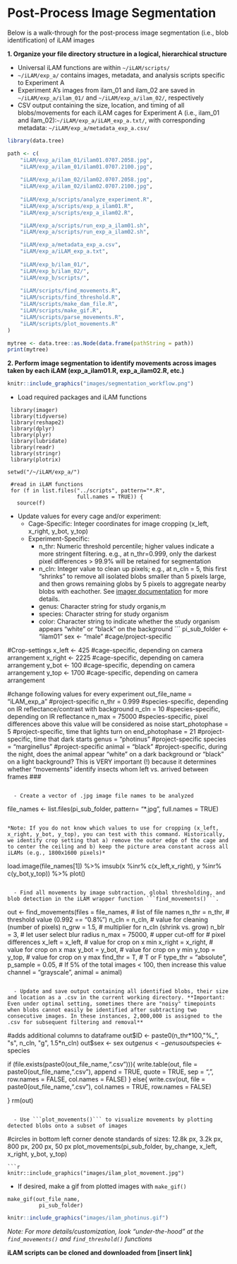 # Post-Process Image Segmentation

Below is a walk-through for the post-process image segmentation (i.e., blob identification) of iLAM images 

**1. Organize your file directory structure in a logical, hierarchical structure**

  - Universal iLAM functions are within ```~/iLAM/scripts/```
  - ```~/iLAM/exp_a/``` contains images, metadata, and analysis scripts specific to Experiment A
  - Experiment A's images from ilam_01 and ilam_02 are saved in ```~/iLAM/exp_a/ilam_01/``` and ```~/iLAM/exp_a/ilam_02/```, respectively
  - CSV output containing the size, location, and timing of all blobs/movements for each iLAM cages for Experiment A (i.e., ilam_01 and ilam_02):```~/iLAM/exp_a/iLAM_exp_a.txt/```, with corresponding metadata: ```~/iLAM/exp_a/metadata_exp_a.csv/```

```r

library(data.tree)

path <- c(
    "iLAM/exp_a/ilam_01/ilam01.0707.2058.jpg",
    "iLAM/exp_a/ilam_01/ilam01.0707.2100.jpg",
    
    "iLAM/exp_a/ilam_02/ilam02.0707.2058.jpg",
    "iLAM/exp_a/ilam_02/ilam02.0707.2100.jpg",
    
    "iLAM/exp_a/scripts/analyze_experiment.R",
    "iLAM/exp_a/scripts/exp_a_ilam01.R",
    "iLAM/exp_a/scripts/exp_a_ilam02.R",

    "iLAM/exp_a/scripts/run_exp_a_ilam01.sh",
    "iLAM/exp_a/scripts/run_exp_a_ilam02.sh",

    "iLAM/exp_a/metadata_exp_a.csv",
    "iLAM/exp_a/iLAM_exp_a.txt",
    
    "iLAM/exp_b/ilam_01/",
    "iLAM/exp_b/ilam_02/",
    "iLAM/exp_b/scripts/",
    
    "iLAM/scripts/find_movements.R",
    "iLAM/scripts/find_threshold.R", 
    "iLAM/scripts/make_dam_file.R", 
    "iLAM/scripts/make_gif.R", 
    "iLAM/scripts/parse_movements.R", 
    "iLAM/scripts/plot_movements.R"
)

mytree <- data.tree::as.Node(data.frame(pathString = path))
print(mytree)
```

**2. Perform image segmentation to identify movements across images taken by each iLAM (exp_a_ilam01.R, exp_a_ilam02.R, etc.)**


```r
knitr::include_graphics("images/segmentation_workflow.png")
```

  - Load required packages and iLAM functions
```
 library(imager)
 library(tidyverse)
 library(reshape2)
 library(dplyr)
 library(plyr)
 library(lubridate)
 library(readr)
 library(stringr)
 library(plotrix)

setwd("/~/iLAM/exp_a/")

 #read in iLAM functions
 for (f in list.files("../scripts", pattern="*.R",
                      full.names = TRUE)) {
   source(f)

```

  - Update values for every cage and/or experiment:
    - Cage-Specific: Integer coordinates for image cropping (x_left, x_right, y_bot, y_top)
    - Experiment-Specific:
      - n_thr: Numeric threshold percentile; higher values indicate a more stringent filtering. e.g., at n_thr=0.999, only the darkest pixel differences > 99.9% will be retained for segmentation 
      - n_cln: Integer value to clean up pixels; e.g., at n_cln = 5, this first "shrinks" to remove all isolated blobs smaller than 5 pixels large, and then grows remaining globs by 5 pixels to aggregate nearby blobs with eachother. See [imager documentation](https://asgr.github.io/imager/morphology.html) for more details. 
      - genus: Character string for study organis,m
      - species: Character string for study organism
      - color: Character string to indicate whether the study organism appears "white" or "black" on the background 
```
pi_sub_folder <- "ilam01"
sex <- "male" #cage/project-specific

#Crop-settings
x_left <- 425 #cage-specific, depending on camera arrangement
x_right <- 2225 #cage-specific, depending on camera arrangement
y_bot <- 100 #cage-specific, depending on camera arrangement
y_top <- 1700 #cage-specific, depending on camera arrangement

#change following values for every experiment
out_file_name = "iLAM_exp_a" #project-specific
n_thr = 0.999 #species-specific, depending on IR reflectance/contrast with background
n_cln = 10 #species-specific, depending on IR reflectance
n_max = 75000 #species-specific, pixel differences above this value will be considered as noise
start_photophase = 5 #project-specific, time that lights turn on
end_photophase = 21 #project-specific, time that dark starts
genus = "photinus" #project-specific
species = "marginellus" #project-specific
animal = "black" #project-specific, during the night, does the animal appear "white" on a dark background or "black" on a light background? This is VERY important (!) because it determines whether "movements" identify insects whom left vs. arrived between frames 
###
```

  - Create a vector of .jpg image file names to be analyzed
```
file_names <- list.files(pi_sub_folder,
                         pattern= "*.jpg",
                         full.names = TRUE)
```

*Note: If you do not know which values to use for cropping (x_left, x_right, y_bot, y_top), you can test with this command. Historically, we identify crop setting that a) remove the outer edge of the cage and to center the ceiling and b) keep the picture area constant across all iLAMs (e.g., 1800x1600 pixels)*

``` 
load.image(file_names[1]) %>%
imsub(x %inr% c(x_left,x_right), y %inr% c(y_bot,y_top)) %>% plot()
```

  - Find all movements by image subtraction, global thresholding, and blob detection in the iLAM wrapper function ```find_movements()```. 
```
out <- find_movements(files = file_names, # list of file names 
                      n_thr = n_thr,      # threshold value (0.992 == "0.8%")
                      n_cln = n_cln,      # value for cleaning (number of pixels)
                      n_grw = 1.5,      # multiplier for n_cln (shrink vs. grow)
                      n_blr = 3,          # let user select blur radius
                      n_max = 75000,      # upper cut-off for # pixel differences
                      x_left = x_left,    # value for crop on x min
                      x_right = x_right,  # value for crop on x max
                      y_bot = y_bot,      # value for crop on y min
                      y_top = y_top,      # value for crop on y max
                      find_thr = T, # T or F
                      type_thr = "absolute",
                      p_sample = 0.05,    # If 5% of the total images < 100, then increase this value
                      channel = "grayscale",
                      animal = animal)
```

  - Update and save output containing all identified blobs, their size and location as a .csv in the current working directory. **Important: Even under optimal setting, sometimes there are "noisy" timepoints when blobs cannot easily be identified after subtracting two consecutive images. In these instances, 2,000,000 is assigned to the .csv for subsequent filtering and removal**

```
#adds additional columns to dataframe
out$ID <- paste0(n_thr*100,"%_", "s", n_cln, "g", 1.5*n_cln)
out$sex <- sex
out$genus <- genus
out$species <- species

if (file.exists(paste0(out_file_name,".csv"))){
  write.table(out, file = paste0(out_file_name,".csv"),
              append = TRUE, quote = TRUE, sep = ",",
              row.names = FALSE, col.names = FALSE)
} else{
  write.csv(out, file = paste0(out_file_name,".csv"),
            col.names = TRUE, row.names = FALSE)
  
}
rm(out)
```

  - Use ```plot_movements()``` to visualize movements by plotting detected blobs onto a subset of images
```
#circles in bottom left corner denote standards of sizes: 12.8k px, 3.2k px, 800 px, 200 px, 50 px
plot_movements(pi_sub_folder,
               by_change,
               x_left, x_right,
               y_bot, y_top)
```
```r
knitr::include_graphics("images/ilam_plot_movement.jpg")
```

  - If desired, make a gif from plotted images with  ```make_gif() ```
 
```
make_gif(out_file_name,
          pi_sub_folder)
```

```r
knitr::include_graphics("images/ilam_photinus.gif")
```

*Note: For more details/customization, look "under-the-hood" at the ```find_movements()``` and ```find_threshold()``` functions* 

**iLAM scripts can be cloned and downloaded from [insert link]**
